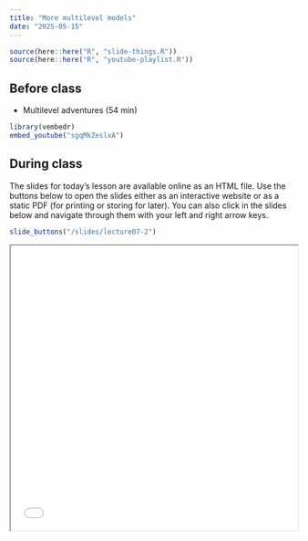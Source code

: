 ```yaml
---
title: "More multilevel models"
date: "2025-05-15"
---
```


```r
source(here::here("R", "slide-things.R"))
source(here::here("R", "youtube-playlist.R"))
```

## Before class

- <i class="fab fa-youtube"></i> Multilevel adventures (54 min)

```r
library(vembedr)
embed_youtube("sgqMkZeslxA")
```


## During class

The slides for today's lesson are available online as an HTML file. Use the buttons below to open the slides either as an interactive website or as a static PDF (for printing or storing for later). You can also click in the slides below and navigate through them with your left and right arrow keys.

```r
slide_buttons("/slides/lecture07-2")
```
<iframe src="/slides/lecture07-2.html" width="100%" height="500px"></iframe>
